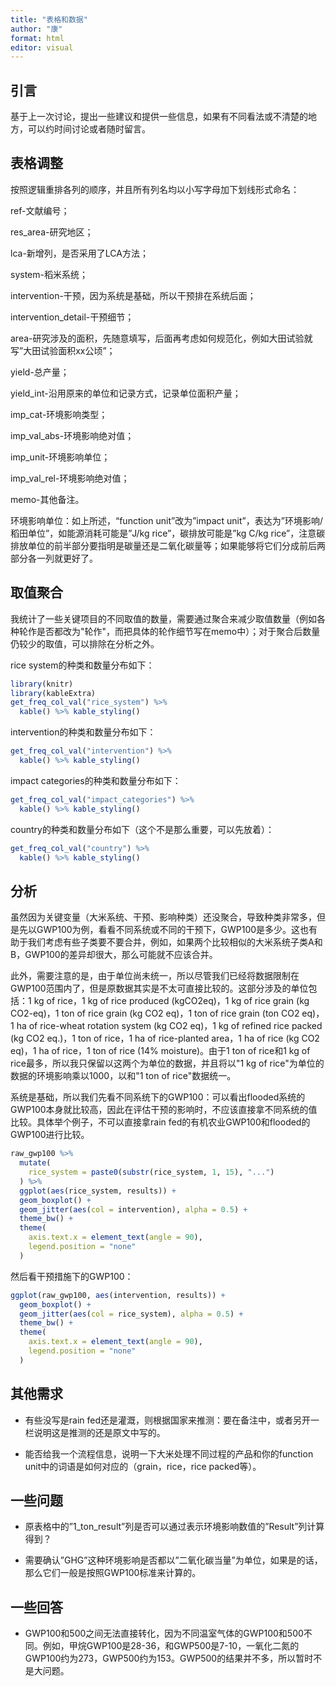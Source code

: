 ```yaml
---
title: "表格和数据"
author: "康"
format: html
editor: visual
---
```


## 引言

基于上一次讨论，提出一些建议和提供一些信息，如果有不同看法或不清楚的地方，可以约时间讨论或者随时留言。

## 表格调整

按照逻辑重排各列的顺序，并且所有列名均以小写字母加下划线形式命名：

ref-文献编号；

res_area-研究地区；

lca-新增列，是否采用了LCA方法；

system-稻米系统；

intervention-干预，因为系统是基础，所以干预排在系统后面；

intervention_detail-干预细节；

area-研究涉及的面积，先随意填写，后面再考虑如何规范化，例如大田试验就写"大田试验面积xx公顷"；

yield-总产量；

yield_int-沿用原来的单位和记录方式，记录单位面积产量；

imp_cat-环境影响类型；

imp_val_abs-环境影响绝对值；

imp_unit-环境影响单位；

imp_val_rel-环境影响绝对值；

memo-其他备注。

环境影响单位：如上所述，"function unit"改为"impact unit"，表达为"环境影响/稻田单位"，如能源消耗可能是"J/kg rice"，碳排放可能是"kg C/kg rice"，注意碳排放单位的前半部分要指明是碳量还是二氧化碳量等；如果能够将它们分成前后两部分各一列就更好了。

## 取值聚合

我统计了一些关键项目的不同取值的数量，需要通过聚合来减少取值数量（例如各种轮作是否都改为\"轮作\"，而把具体的轮作细节写在memo中）；对于聚合后数量仍较少的取值，可以排除在分析之外。

rice system的种类和数量分布如下：

```r
library(knitr)
library(kableExtra)
get_freq_col_val("rice_system") %>% 
  kable() %>% kable_styling()
```

intervention的种类和数量分布如下：

```r
get_freq_col_val("intervention") %>% 
  kable() %>% kable_styling()
```

impact categories的种类和数量分布如下：

```r
get_freq_col_val("impact_categories") %>% 
  kable() %>% kable_styling()
```

country的种类和数量分布如下（这个不是那么重要，可以先放着）：

```r
get_freq_col_val("country") %>% 
  kable() %>% kable_styling()
```

## 分析

虽然因为关键变量（大米系统、干预、影响种类）还没聚合，导致种类非常多，但是先以GWP100为例，看看不同系统或不同的干预下，GWP100是多少。这也有助于我们考虑有些子类要不要合并，例如，如果两个比较相似的大米系统子类A和B，GWP100的差异却很大，那么可能就不应该合并。

此外，需要注意的是，由于单位尚未统一，所以尽管我们已经将数据限制在GWP100范围内了，但是原数据其实是不太可直接比较的。这部分涉及的单位包括：1 kg of rice，1 kg of rice produced (kgCO2eq)，1 kg of rice grain (kg CO2-eq)，1 ton of rice grain (kg CO2 eq)，1 ton of rice grain (ton CO2 eq)，1 ha of rice-wheat rotation system (kg CO2 eq)，1 kg of refined rice packed (kg CO2 eq.)，1 ton of rice，1 ha of rice-planted area，1 ha of rice (kg CO2 eq)，1 ha of rice，1 ton of rice (14% moisture)。由于1 ton of rice和1 kg of rice最多，所以我只保留以这两个为单位的数据，并且将以\"1 kg of rice\"为单位的数据的环境影响乘以1000，以和\"1 ton of rice\"数据统一。

系统是基础，所以我们先看不同系统下的GWP100：可以看出flooded系统的GWP100本身就比较高，因此在评估干预的影响时，不应该直接拿不同系统的值比较。具体举个例子，不可以直接拿rain fed的有机农业GWP100和flooded的GWP100进行比较。

```r
raw_gwp100 %>%
  mutate(
    rice_system = paste0(substr(rice_system, 1, 15), "...")
  ) %>%
  ggplot(aes(rice_system, results)) +
  geom_boxplot() +
  geom_jitter(aes(col = intervention), alpha = 0.5) +
  theme_bw() +
  theme(
    axis.text.x = element_text(angle = 90),
    legend.position = "none"
  )
```

然后看干预措施下的GWP100：

```r
ggplot(raw_gwp100, aes(intervention, results)) +
  geom_boxplot() +
  geom_jitter(aes(col = rice_system), alpha = 0.5) +
  theme_bw() +
  theme(
    axis.text.x = element_text(angle = 90),
    legend.position = "none"
  )
```

## 其他需求

-   有些没写是rain fed还是灌溉，则根据国家来推测：要在备注中，或者另开一栏说明这是推测的还是原文中写的。

-   能否给我一个流程信息，说明一下大米处理不同过程的产品和你的function unit中的词语是如何对应的（grain，rice，rice packed等）。

## 一些问题

-   原表格中的"1_ton_result"列是否可以通过表示环境影响数值的"Result"列计算得到？

-   需要确认"GHG"这种环境影响是否都以"二氧化碳当量"为单位，如果是的话，那么它们一般是按照GWP100标准来计算的。

## 一些回答

-   GWP100和500之间无法直接转化，因为不同温室气体的GWP100和500不同。例如，甲烷GWP100是28-36，和GWP500是7-10，一氧化二氮的GWP100约为273，GWP500约为153。GWP500的结果并不多，所以暂时不是大问题。
